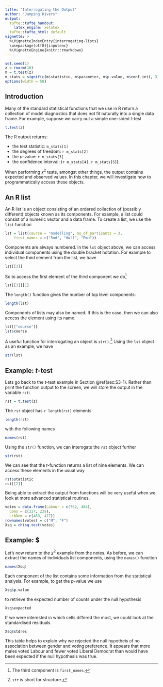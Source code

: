 ```yaml
---
title: "Interrogating the Output"
author: "Jumping Rivers"
output:
  tufte::tufte_handout:
    latex_engine: xelatex
  tufte::tufte_html: default
vignette: >
  %\VignetteIndexEntry{interrogating-lists}
  \usepackage[utf8]{inputenc}
  %\VignetteEngine{knitr::rmarkdown}
---
```


```r
set.seed(1)
z = rnorm(10)
m = t.test(z)
m_stats = signif(c(m$statistic, m$parameter, m$p.value, m$conf.int), 3)
options(width = 58)
``` 
## Introduction

Many of the standard statistical functions that we use in R return a collection
of model diagnostics that does not fit naturally into a single data frame. For
example, suppose we carry out a simple one-sided $t$-test

```r
t.test(z)
``` 

\noindent The R output returns:

- the test statistic: `m_stats[1]`
- the degrees of freedom: `r m_stats[2]`
- the $p$-value: `r m_stats[3]`
- the confidence interval: (`r m_stats[4]`, `r m_stats[5]`). 

When performing $\chi^2$ tests, amongst other things, the output contains
expected and observed values. In this chapter, we will investigate how to
programmatically access these objects.

## An R list

An R list is an object consisting of an ordered collection of (possibly
different) objects known as its components. For example, a list could consist of
a numeric vector and a data frame. To create a list, we use the `list` function

```r
lst = list(course = "modelling", no_of_partipants = 3,
    first_names = c("Rod", "Hull", "Emu"))
``` 

\noindent Components are always numbered. In the `lst` object above, we can access
individual components using the double bracket notation. For example to select
the third element from the list, we have

```r
lst[[3]]
``` 

\noindent So to access the first element of the third component we
do^[The third component is `first_names`.]

```r
lst[[3]][1]
``` 

\noindent The `length()` function gives the number of top level components:

```r
length(lst)
``` 

\noindent Components of lists may also be named. If this is the case, then we
can also access the element using its name:

```r
lst[["course"]]
lst$course
``` 

\noindent A useful function for interrogating an object is
`str()`.^[`str` is short for structure.] Using the `lst` object
as an example, we have

```r
str(lst)
``` 


## Example: $t$-test

Lets go back to the $t$-test example in Section \@ref(sec:S3-1). Rather than print
the function output to the screen, we will store the output in the variable
`rst`:

```r
rst = t.test(z)
``` 

\noindent The `rst` object has `r length(rst)` elements

```r
length(rst)
``` 

\noindent with the following names

```r
names(rst)
``` 

\noindent Using the `str()` function, we can interogate the `rst` object further

```r
str(rst)
``` 

\noindent We can see that the $t$-function returns a list of nine elements. We can access
these elements in the usual way

```r
rst$statistic
rst[[2]]
``` 

\noindent Being able to extract the output from functions will be very useful
when we look at more advanced statistical routines.


```r
votes = data.frame(Labour = c(762, 484),
  Cons = c(327, 239),
  LibDem = c(468, 477))
rownames(votes) = c("M", "F")
Xsq = chisq.test(votes)
``` 


## Example: $

Let's now return to the $\chi^2$ example from the notes. As
before, we can extract the names of individuals list components, using the
`names()` function\sidenote{I would also use the `str()` function, but to
  save space in the notes, I've omitted the output.}

```r
names(Xsq)
``` 

\noindent Each component of the list contains some information from the
statistical analysis. For example, to get the $p$-value we use

```r
Xsq$p.value
``` 

\noindent to retrieve the expected number of counts under the null hypothesis

```r
Xsq$expected
``` 

\noindent If we were interested in which cells differed the most, we could look
at the standardised residuals

```r
Xsq$stdres
``` 

\noindent This table helps to explain why we rejected the null hypotheis of no association
between gender and voting preference. It appears that more males voted Labour
and fewer voted Liberal Democrat than would have been expected if the null hypothesis
was true. 
